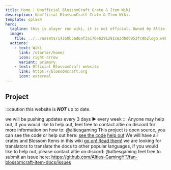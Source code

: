 ```yaml
---
title: Home | Unofficial BlossomCraft Crate & Item Wiki
description: Unofficial BlossomCraft Crate & Item Wiki.
template: splash
hero:
  tagline: this is player run wiki, it is not official. Owned by Altie
  image:
    file: ../../assets/14160b5ad6af3a176eb291291ce3dbd0953fc9b2logo.webp
  actions:
    - text: Wiki
      link: /starter/home/
      icon: right-arrow
      variant: primary
    - text: Official BlossomCraft website
      link: https://blossomcraft.org
      icon: external
---
```



## Project
:::caution
this website is ***NOT*** up to date.

we will be pushing updates every 3 days ► every week
:::
<CardGrid stagger>
	<Card title="Player run and maintained" icon="pencil">
		Anyone may help out, if you would like to help out, feel free to contact altie on discord for more information on how to: @altiesgaming
	</Card>
	<Card title="Source" icon="add-document">
		This project is open source, you can see the code or help out here: [see the code](https://github.com/Alties-GamingYT/fan-blossomcraft-item-docs) [help out](https://github.com/Alties-GamingYT/fan-blossomcraft-item-docs/pulls)
	</Card>
	<Card title="What is in the project?" icon="setting">
		We will have all crates and Blossom Items in this wiki
	</Card>
	<Card title="Read the docs" icon="open-book">
		[go on! Read them!](/starter/home/)
	</Card>
	<Card title="Looking for translators" icon="translate">
		we are looking for translators to translate the docs to other popular languages, if you would like to help out, please contact altie on discord: @altiesgaming
	</Card>
	<Card title="Found an error?" icon="error">
		feel free to submit an issue here: https://github.com/Alties-GamingYT/fan-blossomcraft-item-docs/issues
	</Card>
</CardGrid>